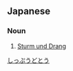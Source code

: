 {{also|疾風怒濤}}
==Japanese==
{{ja-kanjitab|しつ|ふう|ど|とう|k1=しっ|k2=ぷう|yomi=o}}

===Noun===
{{ja-noun|しっぷうどとう}}

# [[Sturm und Drang]]

[[Category:Yojijukugo|しっぷうどとう]]